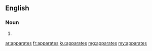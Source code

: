 {{also|Apparates}}
==English==

===Noun===
{{head|en|noun plural form}}

# {{plural of|apparate|lang=en}}

[[ar:apparates]]
[[fr:apparates]]
[[ku:apparates]]
[[mg:apparates]]
[[my:apparates]]